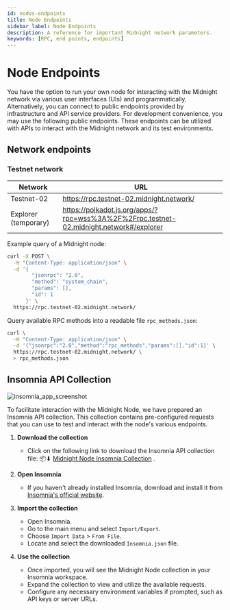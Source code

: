 ```yaml
---
id: nodes-endpoints
title: Node Endpoints
sidebar_label: Node Endpoints
description: A reference for important Midnight network parameters.
keywords: [RPC, end points, endpoints]
---
```


# Node Endpoints

You have the option to run your own node for interacting with the Midnight network via various user interfaces (UIs) and programmatically. Alternatively, you can connect to public endpoints provided by infrastructure and API service providers. For development convenience, you may use the following public endpoints. These endpoints can be utilized with APIs to interact with the Midnight network and its test environments.

## Network endpoints

### Testnet network

| Network | URL |
| ------------- | ------------- |
| Testnet-02 | https://rpc.testnet-02.midnight.network/ |
| Explorer (temporary) | https://polkadot.js.org/apps/?rpc=wss%3A%2F%2Frpc.testnet-02.midnight.network#/explorer |

Example query of a Midnight node:

```bash
curl -X POST \
  -H "Content-Type: application/json" \
  -d '{
        "jsonrpc": "2.0",
        "method": "system_chain",
        "params": [],
        "id": 1
      }' \
  https://rpc.testnet-02.midnight.network/
```
Query available RPC methods into a readable file `rpc_methods.json`:

```bash
curl \
  -H "Content-Type: application/json" \
  -d '{"jsonrpc":"2.0","method":"rpc_methods","params":[],"id":1}' \
  https://rpc.testnet-02.midnight.network/ \
  > rpc_methods.json
```

## Insomnia API Collection

![insomnia_app_screenshot](/img/insomnia_app.gif)

To facilitate interaction with the Midnight Node, we have prepared an Insomnia API collection. This collection contains pre-configured requests that you can use to test and interact with the node's various endpoints.

1. **Download the collection**
   - Click on the following link to download the Insomnia API collection file: 📦⬇ <a href="/files/Insomnia_2024-11-21.json" download>Midnight Node Insomnia Collection</a>
.

2. **Open Insomnia**
   - If you haven't already installed Insomnia, download and install it from [Insomnia's official website](https://insomnia.rest/download).

3. **Import the collection**
   - Open Insomnia.
   - Go to the main menu and select `Import/Export`.
   - Choose `Import Data` > `From File`.
   - Locate and select the downloaded `Insomnia.json` file.

4. **Use the collection**
   - Once imported, you will see the Midnight Node collection in your Insomnia workspace.
   - Expand the collection to view and utilize the available requests.
   - Configure any necessary environment variables if prompted, such as API keys or server URLs.
